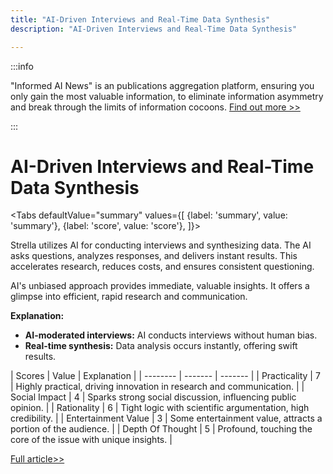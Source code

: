```yaml
---
title: "AI-Driven Interviews and Real-Time Data Synthesis"
description: "AI-Driven Interviews and Real-Time Data Synthesis"

---
```



:::info

"Informed AI News" is an publications aggregation platform, ensuring you only gain the most valuable information, to eliminate information asymmetry and break through the limits of information cocoons.  [Find out more >>](/)

:::

# AI-Driven Interviews and Real-Time Data Synthesis


<Tabs
	defaultValue="summary"
	values={[
	{label: 'summary', value: 'summary'},
	{label: 'score', value: 'score'},
]}>
<TabItem value="summary">


Strella utilizes AI for conducting interviews and synthesizing data. The AI asks questions, analyzes responses, and delivers instant results. This accelerates research, reduces costs, and ensures consistent questioning.

AI's unbiased approach provides immediate, valuable insights. It offers a glimpse into efficient, rapid research and communication.

**Explanation:**
- **AI-moderated interviews:** AI conducts interviews without human bias.
- **Real-time synthesis:** Data analysis occurs instantly, offering swift results.
</TabItem>
<TabItem value="score">
	| Scores     | Value   | Explanation |
	| -------- | ------- | ------- |
	| Practicality  | 7    | Highly practical, driving innovation in research and communication.    |
	| Social Impact | 4     | Sparks strong social discussion, influencing public opinion.    |
	| Rationality    | 6    | Tight logic with scientific argumentation, high credibility.    |
	| Entertainment Value    | 3    | Some entertainment value, attracts a portion of the audience.    |
	| Depth Of Thought    | 5    | Profound, touching the core of the issue with unique insights.    |
</TabItem>
</Tabs>

[Full article>>](https://www.strella.io/)
